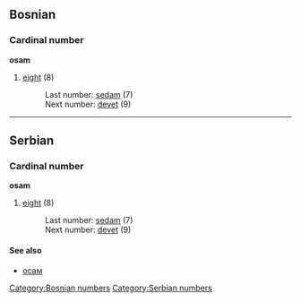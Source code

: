 ==Bosnian==
===Cardinal number===
'''osam'''
#[[eight]] (8)
#:Last number: [[sedam]] (7)
#:Next number: [[devet]] (9)
[[Category:Bosnian numbers]]

----

==Serbian==
===Cardinal number===
'''osam'''
#[[eight]] (8)
#:Last number: [[sedam]] (7)
#:Next number: [[devet]] (9)
====See also====
*[[осам]]
[[Category:Serbian numbers]]